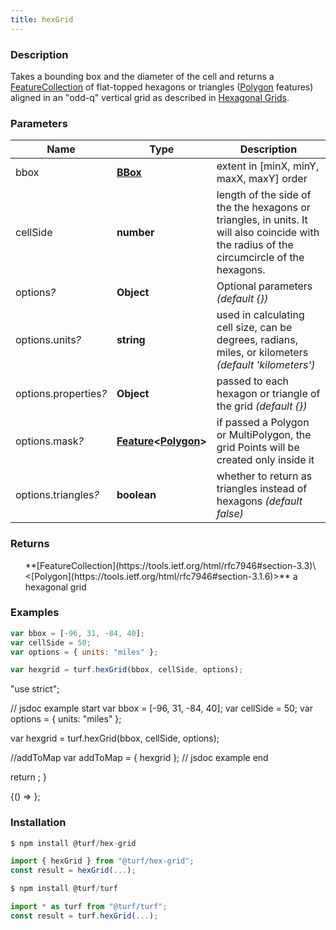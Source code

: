 ```yaml
---
title: hexGrid
---
```



### Description

Takes a bounding box and the diameter of the cell and returns a [FeatureCollection](https://tools.ietf.org/html/rfc7946#section-3.3) of flat-topped
hexagons or triangles ([Polygon](https://tools.ietf.org/html/rfc7946#section-3.1.6) features) aligned in an "odd-q" vertical grid as
described in [Hexagonal Grids](http://www.redblobgames.com/grids/hexagons/).

### Parameters

| Name                       | Type                                                                                                                          | Description                                                                                                                               |
| -------------------------- | ----------------------------------------------------------------------------------------------------------------------------- | ----------------------------------------------------------------------------------------------------------------------------------------- |
| bbox                       | **[BBox](https://tools.ietf.org/html/rfc7946#section-5)**                                                                     | extent in [minX, minY, maxX, maxY] order                                                                                                  |
| cellSide                   | **number**                                                                                                                    | length of the side of the the hexagons or triangles, in units. It will also coincide with the radius of the circumcircle of the hexagons. |
| options<i>?</i>            | **Object**                                                                                                                    | Optional parameters _(default \{})_                                                                                                       |
| options.units<i>?</i>      | **string**                                                                                                                    | used in calculating cell size, can be degrees, radians, miles, or kilometers _(default 'kilometers')_                                     |
| options.properties<i>?</i> | **Object**                                                                                                                    | passed to each hexagon or triangle of the grid _(default \{})_                                                                            |
| options.mask<i>?</i>       | **[Feature](https://tools.ietf.org/html/rfc7946#section-3.2)\<[Polygon](https://tools.ietf.org/html/rfc7946#section-3.1.6)>** | if passed a Polygon or MultiPolygon, the grid Points will be created only inside it                                                       |
| options.triangles<i>?</i>  | **boolean**                                                                                                                   | whether to return as triangles instead of hexagons _(default false)_                                                                      |

### Returns

<ul>
  **[FeatureCollection](https://tools.ietf.org/html/rfc7946#section-3.3)\<[Polygon](https://tools.ietf.org/html/rfc7946#section-3.1.6)>** a hexagonal grid

</ul>

### Examples

```javascript
var bbox = [-96, 31, -84, 40];
var cellSide = 50;
var options = { units: "miles" };

var hexgrid = turf.hexGrid(bbox, cellSide, options);
```

  "use strict";

  // jsdoc example start
  var bbox = [-96, 31, -84, 40];
  var cellSide = 50;
  var options = { units: "miles" };

  var hexgrid = turf.hexGrid(bbox, cellSide, options);

  //addToMap
  var addToMap = { hexgrid };
  // jsdoc example end

  return <ExampleMap addToMap={addToMap} />;
}

<BrowserOnly>{() => <Map0 />}</BrowserOnly>;

### Installation

```javascript
$ npm install @turf/hex-grid

import { hexGrid } from "@turf/hex-grid";
const result = hexGrid(...);
```

```javascript
$ npm install @turf/turf

import * as turf from "@turf/turf";
const result = turf.hexGrid(...);
```
